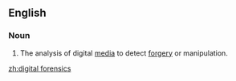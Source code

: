 ==English==

===Noun===
{{en-noun|head=[[digital]] [[forensics]]|-}}

# {{context|forensics|lang=en}} The analysis of digital [[medium|media]] to detect [[forgery]] or manipulation.

[[zh:digital forensics]]